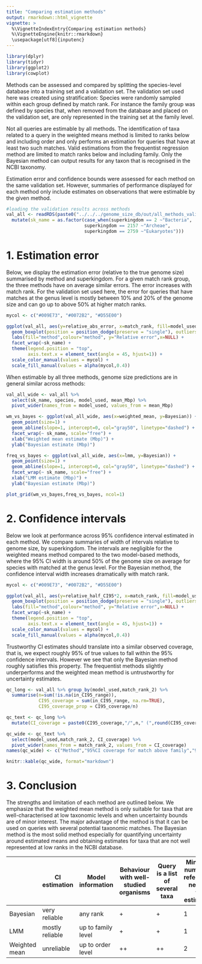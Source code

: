 ```yaml
---
title: "Comparing estimation methods"
output: rmarkdown::html_vignette
vignette: >
  %\VignetteIndexEntry{Comparing estimation methods}
  %\VignetteEngine{knitr::rmarkdown}
  \usepackage[utf8]{inputenc}
---
```


```r
library(dplyr)
library(tidyr)
library(ggplot2)
library(cowplot)
```

Methods can be assessed and compared by splitting the species-level database into a training set and a validation set. The validation set used here was created using stratification: Species were randomly sampled within each group defined by match rank. For instance the family group was defined by species that, when removed from the database and placed on the validation set, are only represented in the training set at the family level. 


Not all queries are estimable by all methods. The identification of taxa related to a query in the weighted means method is limited to ranks below and including order and only performs an estimation for queries that have at least two such matches. Valid estimations from the frequentist regression method are limited to match ranks below and including family. Only the Bayesian method can output results for any taxon that is recognised in the NCBI taxonomy.

Estimation error and confidence bounds were assessed for each method on the same validation set. However, summaries of performance displayed for each method only include estimates on observations that were estimable by the given method. 

```r

#loading the validation results across methods
val_all <- readRDS(paste0("../../../genome_size_db/out/all_methods_validation_results_filtered_refseq_ungapped.rds")) %>%
  mutate(sk_name = as.factor(case_when(superkingdom == 2 ~"Bacteria",
                             superkingdom == 2157 ~"Archeae",
                             superkingdom == 2759 ~"Eukaryotes")))
```



# 1. Estimation error

Below, we display the estimation error (relative to the true genome size) summarised by method and superkingdom.
For a given match rank group, the three methods have on average similar errors. The error increases with match rank. For the validation set used here, the error for queries that have matches at the genus level is mostly between 10% and 20% of the genome size and can go up to above 50% at higher match ranks.

```r
mycol <- c("#009E73", "#0072B2", "#D55E00")

ggplot(val_all, aes(y=relative_abs_error, x=match_rank, fill=model_used, col=model_used)) +
  geom_boxplot(position = position_dodge(preserve = "single"), outliers=FALSE) +
  labs(fill="method",colour="method", y="Relative error",x=NULL) +
  facet_wrap(~sk_name) +
  theme(legend.position = "top",
        axis.text.x = element_text(angle = 45, hjust=1)) +
  scale_color_manual(values = mycol) +
  scale_fill_manual(values = alpha(mycol,0.4))
```

When estimable by all three methods, genome size predictions are in general similar across methods:

```r
val_all_wide <- val_all %>%
  select(sk_name, species, model_used, mean_Mbp) %>%
  pivot_wider(names_from = model_used, values_from = mean_Mbp)

wm_vs_bayes <- ggplot(val_all_wide, aes(x=weighted_mean, y=Bayesian)) +
  geom_point(size=1) +
  geom_abline(slope=1, intercept=0, col="gray50", linetype="dashed") +
  facet_wrap(~ sk_name, scale="free") +
  xlab("Weighted mean estimate (Mbp)") +
  ylab("Bayesian estimate (Mbp)")

freq_vs_bayes <- ggplot(val_all_wide, aes(x=lmm, y=Bayesian)) +
  geom_point(size=1) +
  geom_abline(slope=1, intercept=0, col="gray50", linetype="dashed") +
  facet_wrap(~ sk_name, scale="free") +
  xlab("LMM estimate (Mbp)") +
  ylab("Bayesian estimate (Mbp)")

plot_grid(wm_vs_bayes,freq_vs_bayes, ncol=1)


```



# 2. Confidence intervals

Below we look at performance across 95% confidence interval estimated in each method. We compare summaries of width of intervals relative to genome size, by superkingdom. The intervals are negligible for the weighted means method compared to the two model-based methods, where the 95% CI width is around 50% of the genome size on average for species with matched at the genus level. For the Bayesian method, the confidence interval width increases dramatically with match rank. 

```r
mycol <- c("#009E73", "#0072B2", "#D55E00")

ggplot(val_all, aes(y=relative_half_CI95*2, x=match_rank, fill=model_used, col=model_used)) +
  geom_boxplot(position = position_dodge(preserve = "single"), outliers=FALSE) +
  labs(fill="method",colour="method", y="Relative error",x=NULL) +
  facet_wrap(~sk_name) +
  theme(legend.position = "top",
        axis.text.x = element_text(angle = 45, hjust=1)) +
  scale_color_manual(values = mycol) +
  scale_fill_manual(values = alpha(mycol,0.4))
```

Trustworthy CI estimates should translate into a similar observed coverage, that is, we expect roughly 95% of true values to fall within the 95% confidence intervals. However we see that only the Bayesian method roughly satisfies this property. The frequentist methods slightly underperforms and the weighted mean method is untrustworthy for uncertainty estimates.

```r
qc_long <- val_all %>% group_by(model_used,match_rank_2) %>%
  summarise(n=sum(!is.na(in_CI95_range)),
            CI95_coverage = sum(in_CI95_range, na.rm=TRUE),
            CI95_coverage_prop = CI95_coverage/n)

qc_text <- qc_long %>%
  mutate(CI_coverage = paste0(CI95_coverage,"/",n," (",round(CI95_coverage_prop*100,0),"%)"))

qc_wide <- qc_text %>%
  select(model_used,match_rank_2, CI_coverage) %>%
  pivot_wider(names_from = match_rank_2, values_from = CI_coverage)
names(qc_wide) <- c("Method","95%CI coverage for match above family","95%CI coverage for match at or below family")

knitr::kable(qc_wide, format="markdown")
```



# 3. Conclusion

The strengths and limitation of each method are outlined below. We emphasize that the weighted mean method is only suitable for taxa that are well-characterised at low taxonomic levels and when uncertainty bounds are of minor interest. The major advantage of the method is that it can be used on queries with several potential taxonomic matches. The Bayesian method is the most solid method especially for quantifying uncertainty around estimated means and obtaining estimates for taxa that are not well represented at low ranks in the NCBI database.  


| | CI estimation	| Model information	| Behaviour with well-studied organisms	| Query is a list of several taxa	| Minimum number of references needed for estimation |
| -- | -- | -- | -- | -- | -- |
| Bayesian | very reliable | any rank | + | + | 1 |
| LMM | mostly reliable | up to family level | + | + | 1 |
| Weighted mean | unreliable | up to order level | ++ | ++ | 2 |


